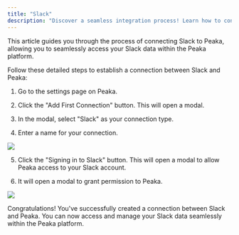 ```yaml
---
title: "Slack"
description: "Discover a seamless integration process! Learn how to connect Slack to Peaka effortlessly for streamlined transactions."
---
```


This article guides you through the process of connecting Slack to Peaka, allowing you to seamlessly access your Slack data within the Peaka platform.

Follow these detailed steps to establish a connection between Slack and Peaka:

1. Go to the settings page on Peaka.

2. Click the "Add First Connection" button. This will open a modal.

3. In the modal, select "Slack" as your connection type.

4. Enter a name for your connection.

<img src="https://cdn.peaka.com/integrations/slack-1.png" />

5. Click the "Signing in to Slack" button. This will open a modal to allow Peaka access to your Slack account.

6. It will open a modal to grant permission to Peaka.

<img src="https://cdn.peaka.com/integrations/slack-2.png" />

Congratulations! You've successfully created a connection between Slack and Peaka. You can now access and manage your Slack data seamlessly within the Peaka platform.
